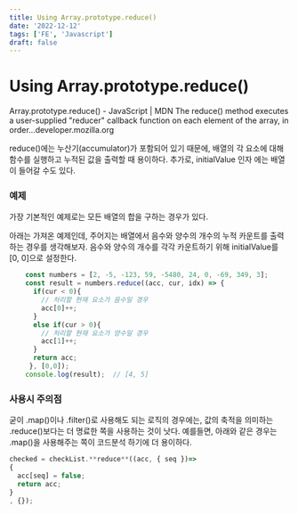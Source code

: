 ```yaml
---
title: Using Array.prototype.reduce()
date: '2022-12-12'
tags: ['FE', 'Javascript']
draft: false
---
```


# Using Array.prototype.reduce()

Array.prototype.reduce() - JavaScript | MDN
The reduce() method executes a user-supplied "reducer" callback function on each element of the array, in order…developer.mozilla.org

reduce()에는 누산기(accumulator)가 포함되어 있기 때문에, 배열의 각 요소에 대해 함수를 실행하고 누적된 값을 출력할 때 용이하다. 추가로, initialValue 인자 에는 배열이 들어갈 수도 있다.

### 예제

가장 기본적인 예제로는 모든 배열의 합을 구하는 경우가 있다.

아래는 가져온 예제인데, 주어지는 배열에서 음수와 양수의 개수의 누적 카운트를 출력하는 경우를 생각해보자. 음수와 양수의 개수를 각각 카운트하기 위해 initialValue를 [0, 0]으로 설정한다.
```javascript
    const numbers = [2, -5, -123, 59, -5480, 24, 0, -69, 349, 3];
    const result = numbers.reduce((acc, cur, idx) => { 
      if(cur < 0){
        // 처리할 현재 요소가 음수일 경우
        acc[0]++;
      }
      else if(cur > 0){
        // 처리할 현재 요소가 양수일 경우
        acc[1]++;
      }
      return acc;
     }, [0,0]);
    console.log(result);  // [4, 5]
```

### 사용시 주의점

굳이 .map()이나 .filter()로 사용해도 되는 로직의 경우에는, 값의 축적을 의미하는 .reduce()보다는 더 명료한 쪽을 사용하는 것이 낫다. 예를들면, 아래와 같은 경우는 .map()을 사용해주는 쪽이 코드분석 하기에 더 용이하다.
```javascript
checked = checkList.**reduce**((acc, { seq })=> 
{
  acc[seq] = false;
  return acc;
}
, {});
```